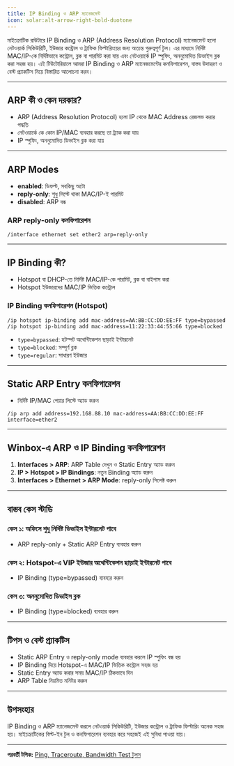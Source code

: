 ```yaml
---
title: IP Binding ও ARP ম্যানেজমেন্ট
icon: solar:alt-arrow-right-bold-duotone
---
```


মাইক্রোটিক রাউটারে IP Binding ও ARP (Address Resolution Protocol) ম্যানেজমেন্ট হলো নেটওয়ার্ক সিকিউরিটি, ইউজার কন্ট্রোল ও ট্রাফিক ফিল্টারিংয়ের জন্য অত্যন্ত গুরুত্বপূর্ণ টুল। এর মাধ্যমে নির্দিষ্ট MAC/IP-কে নির্দিষ্টভাবে কন্ট্রোল, ব্লক বা পারমিট করা যায় এবং নেটওয়ার্কে IP স্পুফিং, অননুমোদিত ডিভাইস ব্লক করা সহজ হয়। এই টিউটোরিয়ালে আমরা IP Binding ও ARP ম্যানেজমেন্টের কনফিগারেশন, বাস্তব উদাহরণ ও বেস্ট প্র্যাকটিস নিয়ে বিস্তারিত আলোচনা করব।

---

## ARP কী ও কেন দরকার?

- ARP (Address Resolution Protocol) হলো IP থেকে MAC Address রেজলভ করার পদ্ধতি
- নেটওয়ার্কে কে কোন IP/MAC ব্যবহার করছে তা ট্র্যাক করা যায়
- IP স্পুফিং, অননুমোদিত ডিভাইস ব্লক করা যায়

---

## ARP Modes

- **enabled**: ডিফল্ট, সবকিছু অটো
- **reply-only**: শুধু লিস্টে থাকা MAC/IP-ই পারমিট
- **disabled**: ARP বন্ধ

### ARP reply-only কনফিগারেশন

```shell
/interface ethernet set ether2 arp=reply-only
```

---

## IP Binding কী?

- Hotspot বা DHCP-তে নির্দিষ্ট MAC/IP-কে পারমিট, ব্লক বা বাইপাস করা
- Hotspot ইউজারদের MAC/IP ভিত্তিক কন্ট্রোল

### IP Binding কনফিগারেশন (Hotspot)

```shell
/ip hotspot ip-binding add mac-address=AA:BB:CC:DD:EE:FF type=bypassed
/ip hotspot ip-binding add mac-address=11:22:33:44:55:66 type=blocked
```

- `type=bypassed`: হটস্পট অথেন্টিকেশন ছাড়াই ইন্টারনেট
- `type=blocked`: সম্পূর্ণ ব্লক
- `type=regular`: সাধারণ ইউজার

---

## Static ARP Entry কনফিগারেশন

- নির্দিষ্ট IP/MAC পেয়ার লিস্টে অ্যাড করুন

```shell
/ip arp add address=192.168.88.10 mac-address=AA:BB:CC:DD:EE:FF interface=ether2
```

---

## Winbox-এ ARP ও IP Binding কনফিগারেশন

1. **Interfaces > ARP**: ARP Table দেখুন ও Static Entry অ্যাড করুন
2. **IP > Hotspot > IP Bindings**: নতুন Binding অ্যাড করুন
3. **Interfaces > Ethernet > ARP Mode**: reply-only সিলেক্ট করুন

---

## বাস্তব কেস স্টাডি

### কেস ১: অফিসে শুধু নির্দিষ্ট ডিভাইস ইন্টারনেট পাবে
- ARP reply-only + Static ARP Entry ব্যবহার করুন

### কেস ২: Hotspot-এ VIP ইউজার অথেন্টিকেশন ছাড়াই ইন্টারনেট পাবে
- IP Binding (type=bypassed) ব্যবহার করুন

### কেস ৩: অননুমোদিত ডিভাইস ব্লক
- IP Binding (type=blocked) ব্যবহার করুন

---

## টিপস ও বেস্ট প্র্যাকটিস
- Static ARP Entry ও reply-only mode ব্যবহার করলে IP স্পুফিং বন্ধ হয়
- IP Binding দিয়ে Hotspot-এ MAC/IP ভিত্তিক কন্ট্রোল সহজ হয়
- Static Entry অ্যাড করার সময় MAC/IP ঠিকভাবে দিন
- ARP Table নিয়মিত মনিটর করুন

---

## উপসংহার

IP Binding ও ARP ম্যানেজমেন্ট করলে নেটওয়ার্ক সিকিউরিটি, ইউজার কন্ট্রোল ও ট্রাফিক ফিল্টারিং অনেক সহজ হয়। মাইক্রোটিকের বিল্ট-ইন টুল ও কনফিগারেশন ব্যবহার করে সহজেই এই সুবিধা পাওয়া যায়।

---

**পরবর্তী টপিক:** [Ping, Traceroute, Bandwidth Test টুলস](/mikrotik/tools)
